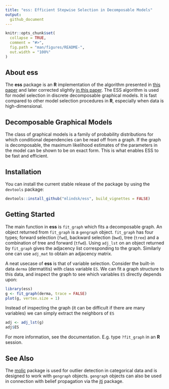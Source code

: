 ```yaml
---
title: "ess: Efficient Stepwise Selection in Decomposable Models"
output:
  github_document
---
```



```r
knitr::opts_chunk$set(
  collapse = TRUE,
  comment = "#>",
  fig.path = "man/figures/README-",
  out.width = "100%"
)
```


## About ess

The **ess** package is an **R** implementation of the algorithm presented in [this paper](https://arxiv.org/abs/1301.2267) and later corrected slightly [in this paper](https://doi.org/10.1109/ictai.2004.100). The ESS algorithm is used for model selection in discrete decomposable graphical models. It is fast compared to other model selection procedures in **R**, especially when data is high-dimensional. 

## Decomposable Graphical Models

The class of graphical models is a family of probability distributions for which conditional dependencies can be read off from a graph. If the graph is decomposable, the maximum likelihood estimates of the parameters in the model can be shown to be on exact form. This is what enables ESS to be fast and efficient.

## Installation

You can install the current stable release of the package by using the `devtools` package:

```r
devtools::install_github("mlindsk/ess", build_vignettes = FALSE)
```

## Getting Started

The main function in **ess** is `fit_graph` which fits a decomposable graph. An object returned from `fit_graph` is a `gengraph` object. `fit_graph` has four types; forward selection (`fwd`), backward selection (`bwd`), tree (`tree`) and a combination of tree and forward (`tfwd`). Using `adj_lst` on an object returned by `fit_graph` gives the adjacency list corresponding to the graph. Similarly one can use `adj_mat` to obtain an adjacency matrix.

A neat usecase of **ess** is that of variable selection. Consider the built-in data `derma` (dermatitis) with class variable `ES`. We can fit a graph structure to this data, and inspect the graph to see which variables `ES` directly depends upon:

```r
library(ess)
g <- fit_graph(derma, trace = FALSE)
plot(g, vertex.size = 1)
```

Instead of inspecting the graph (it can be difficult if there are many variables) we can simply extract the neighbors of `ES`

```r
adj <- adj_lst(g)
adj$ES
```

For more information, see the documentation. E.g. type `?fit_graph` in an **R** session.

## See Also
The [molic](https://github.com/mlindsk/molic) package is used for outlier detection in categorical data and is designed to work with `gengraph` objects. `gengraph` objects can also be used in connection with belief propagation via the [jti](https://github.com/mlindsk/molic) package.
